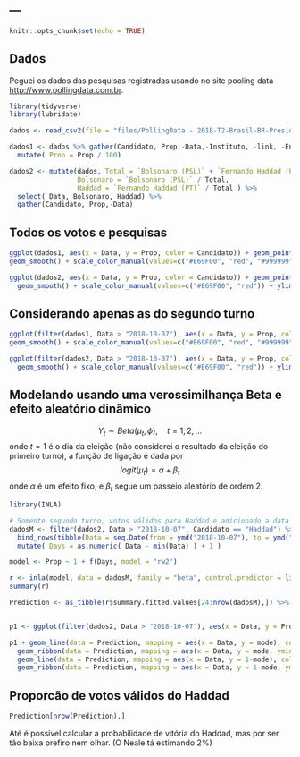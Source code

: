---
---

```r
knitr::opts_chunk$set(echo = TRUE)
```

## Dados

Peguei os dados das pesquisas registradas usando no site pooling data <http://www.pollingdata.com.br>.


```r
library(tidyverse)
library(lubridate)

dados <- read_csv2(file = "files/PollingData - 2018-T2-Brasil-BR-President.csv")

dados1 <- dados %>% gather(Candidato, Prop,-Data,-Instituto, -link, -Entrevistas) %>%
  mutate( Prop = Prop / 100)

dados2 <- mutate(dados, Total = `Bolsonaro (PSL)` + `Fernando Haddad (PT)`, 
                 Bolsonaro = `Bolsonaro (PSL)` / Total, 
                 Haddad = `Fernando Haddad (PT)` / Total ) %>%
  select( Data, Bolsonaro, Haddad) %>%
  gather(Candidato, Prop,-Data)

```

## Todos os votos e pesquisas


```r
ggplot(dados1, aes(x = Data, y = Prop, color = Candidato)) + geom_point(size = 4) + theme_bw(base_size = 18) + xlab("") + ylab("") + 
geom_smooth() + scale_color_manual(values=c("#E69F00", "red", "#999999")) + ylim(c(0.05,.65))

ggplot(dados2, aes(x = Data, y = Prop, color = Candidato)) + geom_point(size = 4) + theme_bw(base_size = 18) + xlab("") + ylab("") + 
  geom_smooth() + scale_color_manual(values=c("#E69F00", "red")) + ylim(c(0.3,.7))

```


## Considerando apenas as do segundo turno


```r
ggplot(filter(dados1, Data > "2018-10-07"), aes(x = Data, y = Prop, color = Candidato)) + geom_point(size = 4) + theme_bw(base_size = 18) + xlab("") + ylab("") + 
geom_smooth() + scale_color_manual(values=c("#E69F00", "red", "#999999")) + ylim(c(0.05,.65))

ggplot(filter(dados2, Data > "2018-10-07"), aes(x = Data, y = Prop, color = Candidato)) + geom_point(size = 4) + theme_bw(base_size = 18) + xlab("") + ylab("") + 
  geom_smooth() + scale_color_manual(values=c("#E69F00", "red")) + ylim(c(0.3,.7))

```

## Modelando usando uma verossimilhança Beta e efeito aleatório dinâmico

$$Y_t \sim Beta(\mu_t, \phi), \quad t=1,2,\ldots $$
onde $t=1$ é o dia da eleição (não considerei o resultado da eleição do primeiro turno), a função de ligação é dada por
$$logit(\mu_t) = \alpha + \beta_t$$
onde $\alpha$ é um efeito fixo, e $\beta_t$ segue um passeio aleatório de ordem 2.

```r
library(INLA)

# Somente segundo turno, votos válidos para Haddad e adicionado a data da eleicao
dadosM <- filter(dados2, Data > "2018-10-07", Candidato == "Haddad") %>%
  bind_rows(tibble(Data = seq.Date(from = ymd("2018-10-07"), to = ymd("2018-10-28"), by=1), Candidato = "Haddad", Prop = NA)) %>%
  mutate( Days = as.numeric( Data - min(Data) ) + 1 )

model <- Prop ~ 1 + f(Days, model = "rw2")

r <- inla(model, data = dadosM, family = "beta", control.predictor = list( compute = T, link = T))
summary(r)

Prediction <- as_tibble(r$summary.fitted.values[24:nrow(dadosM),]) %>% bind_cols(Data = seq.Date(from = ymd("2018-10-07"), to = ymd("2018-10-28"), by=1))


p1 <- ggplot(filter(dados2, Data > "2018-10-07"), aes(x = Data, y = Prop, color = Candidato)) + geom_point(size = 4) + theme_bw(base_size = 18) + xlab("") + ylab("") + scale_color_manual(values=c("#E69F00", "red")) + ylim(c(0.3,.7))

p1 + geom_line(data = Prediction, mapping = aes(x = Data, y = mode), color = "red") + 
  geom_ribbon(data = Prediction, mapping = aes(x = Data, y = mode, ymin = `0.025quant`, ymax = `0.975quant`), color = "red", fill = "red", alpha = 0.2) +
  geom_line(data = Prediction, mapping = aes(x = Data, y = 1-mode), color = "#E69F00") +
  geom_ribbon(data = Prediction, mapping = aes(x = Data, y = 1-mode, ymax = 1-`0.025quant`, ymin = 1-`0.975quant`), color = "#E69F00", fill = "#E69F00", alpha = 0.2)
```

## Proporcão de votos válidos do Haddad

```r
Prediction[nrow(Prediction),]
```

Até é possível calcular a probabilidade de vitória do Haddad, mas por ser tão baixa prefiro nem olhar. (O Neale tá estimando 2%)

